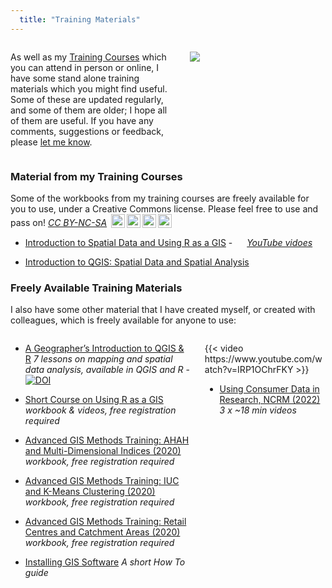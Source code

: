 ```yaml
---
  title: "Training Materials"
---
```


::: columns
::: {.column width="55%"}
As well as my [Training Courses](training-courses.html) which you can attend in person or online, I have some stand alone training materials which you might find useful. Some of these are updated regularly, and some of them are older; I hope all of them are useful. If you have any comments, suggestions or feedback, please [let me know](index.html).
:::

::: {.column width="45%"}
![](images/workbook.png)
:::
:::

### Material from my Training Courses

Some of the workbooks from my training courses are freely available for you to use, under a Creative Commons license. Please feel free to use and pass on! [*CC BY-NC-SA*](http://creativecommons.org/licenses/by-nc-sa/4.0/) <img style="height:22px!important;margin-left:3px;vertical-align:text-bottom;" src="https://mirrors.creativecommons.org/presskit/icons/cc.svg?ref=chooser-v1"><img style="height:22px!important;margin-left:3px;vertical-align:text-bottom;" src="https://mirrors.creativecommons.org/presskit/icons/by.svg?ref=chooser-v1"><img style="height:22px!important;margin-left:3px;vertical-align:text-bottom;" src="https://mirrors.creativecommons.org/presskit/icons/nc.svg?ref=chooser-v1"><img style="height:22px!important;margin-left:3px;vertical-align:text-bottom;" src="https://mirrors.creativecommons.org/presskit/icons/sa.svg?ref=chooser-v1">

-   [Introduction to Spatial Data and Using R as a GIS](https://github.com/nickbearman/intro-r-spatial-analysis/?tab=readme-ov-file#introduction-to-spatial-data-and-using-r-as-a-gis) -  ![](images/youtube.png){height="15"} *[YouTube vidoes](https://www.youtube.com/watch?v=GeC3vX3eSdQ&list=PL2cx4rRovg3yDLudxo6SxjMuY1-HJu7AP)*

-   [Introduction to QGIS: Spatial Data and Spatial Analysis](https://github.com/nickbearman/intro-qgis-spatial-data?tab=readme-ov-file#introduction-to-qgis-spatial-data-and-spatial-analysis)

### Freely Available Training Materials

I also have some other material that I have created myself, or created with colleagues, which is freely available for anyone to use:

::: columns
::: {.column width="60%"}
-   [A Geographer's Introduction to QGIS & R](https://www.rgs.org/research/higher-education-resources/a-geographers-introduction-to-qgis) *7 lessons on mapping and spatial data analysis, available in QGIS and R* -  [![DOI](https://zenodo.org/badge/DOI/10.5281/zenodo.13626798.svg)](https://doi.org/10.5281/zenodo.13626798)

-   [Short Course on Using R as a GIS](https://data.cdrc.ac.uk/dataset/short-course-using-r-gis) *workbook & videos, free registration required*

-   [Advanced GIS Methods Training: AHAH and Multi-Dimensional Indices (2020)](https://data.cdrc.ac.uk/dataset/advanced-gis-methods-training-ahah-and-multi-dimensional-indices) *workbook, free registration required*

-   [Advanced GIS Methods Training: IUC and K-Means Clustering (2020)](https://data.cdrc.ac.uk/dataset/advanced-gis-methods-training-iuc-and-k-means-clustering) *workbook, free registration required*

-   [Advanced GIS Methods Training: Retail Centres and Catchment Areas (2020)](https://data.cdrc.ac.uk/dataset/advanced-gis-methods-training-retail-centres-and-catchment-areas) *workbook, free registration required*

-   [Installing GIS Software](https://nickbearman.github.io/installing-software/) *A short How To guide*

<!-- SODA training materials -->
:::

::: {.column width="40%"}
{{< video https://www.youtube.com/watch?v=IRP1OChrFKY >}}

-   [Using Consumer Data in Research, NCRM (2022)](https://www.dementiaresearcher.nihr.ac.uk/using-consumer-data-in-r) *3 x \~18 min videos*

:::
:::

